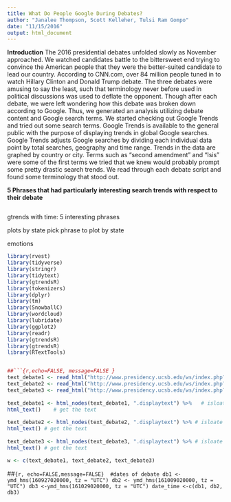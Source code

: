 ```yaml
---
title: What Do People Google During Debates?
author: "Janalee Thompson, Scott Kelleher, Tulsi Ram Gompo"
date: "11/15/2016"
output: html_document
---
```


**Introduction**
The 2016 presidential debates unfolded slowly as November approached. We watched
candidates battle to the bittersweet end trying to convince the American people that
they were the better-suited candidate to lead our country. According to CNN.com, over 84
million people tuned in to watch Hillary Clinton and Donald Trump debate. The three
debates were amusing to say the least, such that terminology never before used in
political discussions was used to deflate the opponent. Though after each debate, we
were left wondering how this debate was broken down according to Google. Thus, we
generated an analysis utilizing debate content and Google search terms. 
	  We started checking out Google Trends and tried out some search terms. Google Trends
is available to the general public with the purpose of displaying trends in global
Google searches. Google Trends adjusts Google searches by dividing each individual data
point by total searches, geography and time range. Trends in the data are graphed by
country or city. Terms such as “second amendment” and “Isis” were some of the first
terms we tried that we knew would probably prompt some pretty drastic search trends. We read through each debate script and found some terminology that stood out. 

**5 Phrases that had particularly interesting search trends with respect to their debate**
```r
```



gtrends with time: 5 interesting phrases

plots by state pick phrase to plot by state

emotions






```r
library(rvest)
library(tidyverse)
library(stringr)
library(tidytext)
library(gtrendsR)
library(tokenizers)
library(dplyr)
library(tm)
library(SnowballC)
library(wordcloud)
library(lubridate)
library(ggplot2)
library(readr)
library(gtrendsR)
library(gtrendsR)
library(RTextTools)


##```{r,echo=FALSE, message=FALSE }
text_debate1 <- read_html("http://www.presidency.ucsb.edu/ws/index.php?pid=118971")  # load the first debate page
text_debate2 <- read_html("http://www.presidency.ucsb.edu/ws/index.php?pid=119038")   # load the second debate page
text_debate3 <- read_html("http://www.presidency.ucsb.edu/ws/index.php?pid=119039")  # load the third debate page 
    
text_debate1 <- html_nodes(text_debate1, ".displaytext") %>%   # isloate the text
html_text()    # get the text
  
text_debate2 <- html_nodes(text_debate2, ".displaytext") %>% # isloate the text
html_text() # get the text
      
text_debate3 <- html_nodes(text_debate3, ".displaytext") %>% # isloate the text
html_text() # get the text

w <- c(text_debate1, text_debate2, text_debate3)
```



##``` {r, echo=FALSE,message=FALSE}
 #dates of debate
db1 <- ymd_hms(160927020000, tz = "UTC")
db2 <- ymd_hms(161009020000, tz = "UTC")
db3 <-ymd_hms(161029020000, tz = "UTC")
date_time <-c(db1, db2, db3)
```


